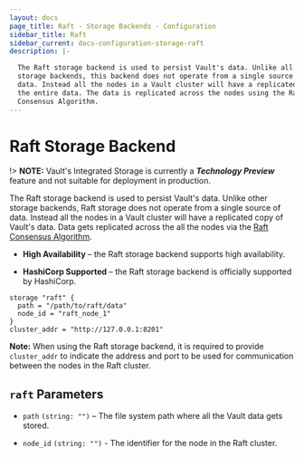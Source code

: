 ```yaml
---
layout: docs
page_title: Raft - Storage Backends - Configuration
sidebar_title: Raft
sidebar_current: docs-configuration-storage-raft
description: |-

  The Raft storage backend is used to persist Vault's data. Unlike all the other
  storage backends, this backend does not operate from a single source for the
  data. Instead all the nodes in a Vault cluster will have a replicated copy of
  the entire data. The data is replicated across the nodes using the Raft
  Consensus Algorithm.
---
```


# Raft Storage Backend

!> **NOTE:** Vault's Integrated Storage is currently a **_Technology Preview_**
feature and not suitable for deployment in production.

The Raft storage backend is used to persist Vault's data. Unlike other storage
backends, Raft storage does not operate from a single source of data. Instead
all the nodes in a Vault cluster will have a replicated copy of Vault's data.
Data gets replicated across the all the nodes via the [Raft Consensus
Algorithm][raft].

- **High Availability** – the Raft storage backend supports high availability.

- **HashiCorp Supported** – the Raft storage backend is officially supported
  by HashiCorp.

```hcl
storage "raft" {
  path = "/path/to/raft/data"
  node_id = "raft_node_1"
}
cluster_addr = "http://127.0.0.1:8201"
```

**Note:** When using the Raft storage backend, it is required to provide `cluster_addr` to indicate the address and port to be used for communication between the nodes in the Raft cluster.

## `raft` Parameters

- `path` `(string: "")` – The file system path where all the Vault data gets
  stored.

- `node_id` `(string: "")` - The identifier for the node in the Raft cluster.

[raft]: https://raft.github.io/ 'The Raft Consensus Algorithm'
